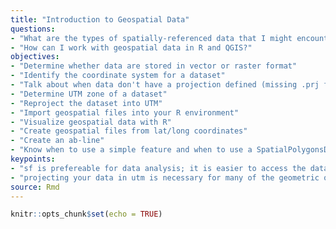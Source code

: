```yaml
---
title: "Introduction to Geospatial Data"
questions:
- "What are the types of spatially-referenced data that I might encounter in agriculture?"
- "How can I work with geospatial data in R and QGIS?"
objectives:
- "Determine whether data are stored in vector or raster format"
- "Identify the coordinate system for a dataset"
- "Talk about when data don't have a projection defined (missing .prj file)"
- "Determine UTM zone of a dataset" 
- "Reproject the dataset into UTM"
- "Import geospatial files into your R environment"
- "Visualize geospatial data with R"
- "Create geospatial files from lat/long coordinates"
- "Create an ab-line"
- "Know when to use a simple feature and when to use a SpatialPolygonsDataFrame"
keypoints:
- "sf is prefereable for data analysis; it is easier to access the dataframe"
- "projecting your data in utm is necessary for many of the geometric operations you perform (e.g. making trial grids and splitting plots into subplot data)"
source: Rmd
---
```


```r
knitr::opts_chunk$set(echo = TRUE)
```

